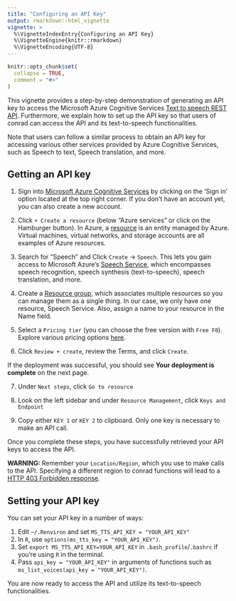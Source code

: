 ```yaml
---
title: "Configuring an API Key"
output: rmarkdown::html_vignette
vignette: >
  %\VignetteIndexEntry{Configuring an API Key}
  %\VignetteEngine{knitr::rmarkdown}
  %\VignetteEncoding{UTF-8}
---
```


```r
knitr::opts_chunk$set(
  collapse = TRUE,
  comment = "#>"
)
```

This vignette provides a step-by-step demonstration of generating an API key to access the Microsoft Azure Cognitive Services [Text to speech REST API](https://learn.microsoft.com/en-us/azure/cognitive-services/Speech-Service/rest-text-to-speech?tabs=streaming). Furthermore, we explain how to set up the API key so that users of conrad can access the API and its text-to-speech functionalities.

Note that users can follow a similar process to obtain an API key for accessing various other services provided by Azure Cognitive Services, such as Speech to text, Speech translation, and more.

## Getting an API key


1. Sign into [Microsoft Azure Cognitive Services](https://azure.microsoft.com/en-us/free/cognitive-services/) by clicking on the 'Sign in' option located at the top right corner. If you don't have an account yet, you can also create a new account.

2. Click `+ Create a resource` (below "Azure services" or click on the Hamburger button). In Azure, a [resource](https://learn.microsoft.com/en-us/azure/cloud-adoption-framework/get-started/how-azure-resource-manager-works#what-is-an-azure-resource) is an entity managed by Azure. Virtual machines, virtual networks, and storage accounts are all examples of Azure resources. 


3. Search for "Speech" and Click `Create` -> `Speech`. This lets you gain access to Microsoft Azure's [Speech Service](https://learn.microsoft.com/en-us/azure/cognitive-services/speech-service/), which encompasses speech recognition, speech synthesis (text-to-speech), speech translation, and more. 

4. Create a [Resource group](https://learn.microsoft.com/en-us/azure/azure-resource-manager/management/manage-resource-groups-portal#what-is-a-resource-group), which associates multiple resources so you can manage them as a single thing. In our case, we only have one resource, Speech Service. Also, assign a name to your resource in the Name field. 

5. Select a `Pricing tier` (you can choose the free version with `Free F0`). Explore various pricing options [here](https://azure.microsoft.com/en-us/pricing/details/cognitive-services/speech-services/).

6. Click `Review + create`, review the Terms, and click `Create`.  

If the deployment was successful, you should see **Your deployment is complete** on the next page.

7. Under `Next steps`, click `Go to resource`
8. Look on the left sidebar and under `Resource Management`, click `Keys and Endpoint`


9. Copy either `KEY 1` or `KEY 2` to clipboard. Only one key is necessary to make an API call.

Once you complete these steps, you have successfully retrieved your API keys to access the API. 

**WARNING:** Remember your `Location/Region`, which you use to make calls to the API. Specifying a different region to conrad functions will lead to a [HTTP 403 Forbidden response](https://developer.mozilla.org/en-US/docs/Web/HTTP/Status/403).


## Setting your API key

You can set your API key in a number of ways:

1. Edit `~/.Renviron` and set `MS_TTS_API_KEY = "YOUR_API_KEY"`
2. In `R`, use `options(ms_tts_key = "YOUR_API_KEY")`.
3. Set `export MS_TTS_API_KEY=YOUR_API_KEY` in `.bash_profile`/`.bashrc` if you're using `R` in the terminal.
4. Pass `api_key = "YOUR_API_KEY"` in arguments of functions such as `ms_list_voices(api_key = "YOUR_API_KEY")`.

You are now ready to access the API and utilize its text-to-speech functionalities.
